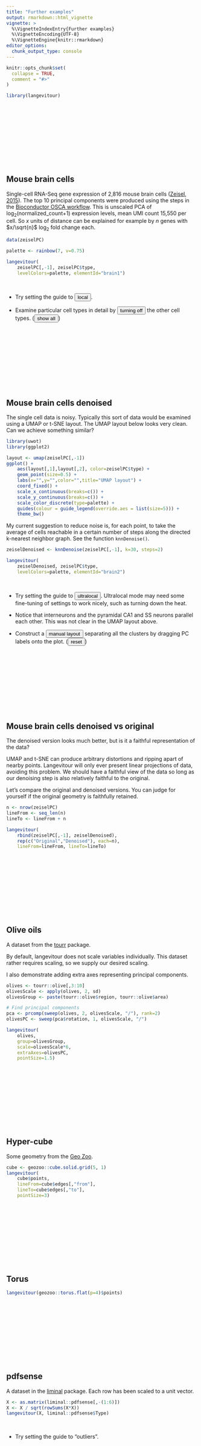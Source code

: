 ```yaml
---
title: "Further examples"
output: rmarkdown::html_vignette
vignette: >
  %\VignetteIndexEntry{Further examples}
  %\VignetteEncoding{UTF-8}
  %\VignetteEngine{knitr::rmarkdown}
editor_options: 
  chunk_output_type: console
---
```


<style>
h2,h3,h4 { margin-top: 200px; }
</style>
<script>

function bindButton(widget, button, state) {
    document.getElementById(button).onclick = function() {
        document.getElementById(widget).langevitour.setState(state);
    }
}

</script>

```r
knitr::opts_chunk$set(
  collapse = TRUE,
  comment = "#>"
)
```

```r
library(langevitour)
```

## Mouse brain cells

Single-cell RNA-Seq gene expression of 2,816 mouse brain cells ([Zeisel, 2015](https://pubmed.ncbi.nlm.nih.gov/25700174/)). The top 10 principal components were produced using the steps in the [Bioconductor OSCA workflow](http://bioconductor.org/books/3.13/OSCA.workflows/zeisel-mouse-brain-strt-seq.html). This is unscaled PCA of log$_2$(normalized_count+1) expression levels, mean UMI count 15,550 per cell. So $x$ units of distance can be explained for example by $n$ genes with $x/\sqrt{n}$ log$_2$ fold change each.

```r
data(zeiselPC)

palette <- rainbow(7, v=0.75)

langevitour(
    zeiselPC[,-1], zeiselPC$type, 
    levelColors=palette, elementId="brain1")
```

<br>

* Try setting the guide to <button id=brain1Local>local</button>.

* Examine particular cell types in detail by <button id=brain1Examine>turning off</button> the other cell types. (<button id=brain1Reset>show all</button>)

<script>
bindButton('brain1','brain1Local', {"guideType": "local"});

bindButton('brain1','brain1Examine', {
    "guideType": "local",
    "labelInactive": [
        "astrocytes_ependymal",
        "endothelial-mural",
        "microglia",
        "oligodendrocytes"
    ],
});

bindButton('brain1','brain1Reset', {
    "labelInactive": [ ],
});
</script>



## Mouse brain cells denoised

The single cell data is noisy. Typically this sort of data would be examined using a UMAP or t-SNE layout. The UMAP layout below looks very clean. Can we achieve something similar?

```r
library(uwot)
library(ggplot2)

layout <- umap(zeiselPC[,-1])
ggplot() + 
    aes(layout[,1],layout[,2], color=zeiselPC$type) + 
    geom_point(size=0.5) + 
    labs(x="",y="",color="",title="UMAP layout") + 
    coord_fixed() + 
    scale_x_continuous(breaks=c()) + 
    scale_y_continuous(breaks=c()) +
    scale_color_discrete(type=palette) +
    guides(colour = guide_legend(override.aes = list(size=5))) +
    theme_bw()
```

My current suggestion to reduce noise is, for each point, to take the average of cells reachable in a certain number of steps along the directed k-nearest neighbor graph. See the function `knnDenoise()`.

```r
zeiselDenoised <- knnDenoise(zeiselPC[,-1], k=30, steps=2)

langevitour(
    zeiselDenoised, zeiselPC$type, 
    levelColors=palette, elementId="brain2")
```

<br>

* Try setting the guide to <button id=brain2UltraLocal>ultralocal</button>. Ultralocal mode may need some fine-tuning of settings to work nicely, such as turning down the heat.

* Notice that interneurons and the pyramidal CA1 and SS neurons parallel each other. This was not clear in the UMAP layout above.

* Construct a <button id=brain2Manual>manual layout</button> separating all the clusters by dragging PC labels onto the plot. (<button id=brain2Reset>reset</button>)

<script>
bindButton('brain2','brain2UltraLocal', {
    "guideType": "ultralocal", 
    "heat": -1,
    "labelPos": [ ],
});

bindButton('brain2', 'brain2Manual', {
    "guideType": "none",
    "labelAttractionOn": true,
    "labelAttraction": 0,
    "labelInactive": [],
    "labelPos": {
        "PC1": [
            0.4171717171717171,
            0.8959595959595958
        ],
        "PC2": [
            -0.8313131313131312,
            0.44949494949494945
        ],
        "PC3": [
            -0.36868686868686873,
            -0.7343434343434343
        ],
        "PC4": [
            0.6151515151515152,
            -0.25151515151515147
        ],
        "PC5": [
            0.603030303030303,
            -0.03737373737373728
        ],
        "PC6": [
            -0.8090909090909091,
            0.5565656565656565
        ],
        "PC7": [
            -0.6313131313131313,
            -0.009090909090909038
        ],
        "PC8": [
            -0.24901960784313726,
            -0.19078428979013484
        ],
        "PC9": [
            0.4575757575757575,
            -0.31414141414141405
        ]
    },
});

bindButton('brain2', 'brain2Reset', {
    "labelPos": { },
});
</script>


## Mouse brain cells denoised vs original

The denoised version looks much better, but is it a faithful representation of the data? 

UMAP and t-SNE can produce arbitrary distortions and ripping apart of nearby points. Langevitour will only ever present linear projections of data, avoiding this problem. We should have a faithful view of the data so long as our denoising step is also relatively faithful to the original.

Let's compare the original and denoised versions. You can judge for yourself if the original geometry is faithfully retained. 

```r
n <- nrow(zeiselPC)
lineFrom <- seq_len(n)
lineTo <- lineFrom + n

langevitour(
    rbind(zeiselPC[,-1], zeiselDenoised), 
    rep(c("Original","Denoised"), each=n), 
    lineFrom=lineFrom, lineTo=lineTo)
```


## Olive oils

A dataset from the [tourr](http://ggobi.github.io/tourr/) package.

By default, langevitour does not scale variables individually. This dataset rather requires scaling, so we supply our desired scaling.

I also demonstrate adding extra axes representing principal components.

```r
olives <- tourr::olive[,3:10]
olivesScale <- apply(olives, 2, sd)
olivesGroup <- paste(tourr::olive$region, tourr::olive$area)

# Find principal components
pca <- prcomp(sweep(olives, 2, olivesScale, "/"), rank=2)
olivesPC <- sweep(pca$rotation, 1, olivesScale, "/")

langevitour(
    olives, 
    group=olivesGroup, 
    scale=olivesScale*6, 
    extraAxes=olivesPC,
    pointSize=1.5)
```


## Hyper-cube

Some geometry from the [Geo Zoo](https://github.com/schloerke/geozoo).

```r
cube <- geozoo::cube.solid.grid(5, 1)
langevitour(
    cube$points, 
    lineFrom=cube$edges[,"from"], 
    lineTo=cube$edges[,"to"], 
    pointSize=3)
```

## Torus

```r
langevitour(geozoo::torus.flat(p=4)$points)
```

## pdfsense

A dataset in the [liminal](https://sa-lee.github.io/liminal/) package. Each row has been scaled to a unit vector.

```r
X <- as.matrix(liminal::pdfsense[,-(1:6)])
X <- X / sqrt(rowSums(X*X))
langevitour(X, liminal::pdfsense$Type)
```

<br>

* Try setting the guide to "outliers".


## Stiefel manifold $V_a(\mathbb{R}^b)$

The orthonormal projections of b dimensions onto a.

Stiefel manifolds are what langevitour tours!

```r
stiefel <- function(a,b) {
    k <- 5000
    
    X <- matrix(nrow=k, ncol=a*b)
    colnames(X) <- paste0("X[",rep(seq_len(a),b),",",rep(seq_len(b), each=a),"]")
    for(i in seq_len(k)) {
        mat <- matrix(rnorm(a*b), nrow=a)
        decomp <- svd(mat)
        mat <- decomp$u %*% t(decomp$v)
        X[i,] <- as.vector(mat)
    }
    
    langevitour(X)
}

stiefel(2,3)
```

```r
stiefel(2,2)
```